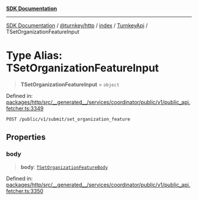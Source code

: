 [**SDK Documentation**](../../../../../../README.mdx)

***

[SDK Documentation](../../../../../../packages.mdx) / [@turnkey/http](../../../../README.mdx) / [index](../../../README.mdx) / [TurnkeyApi](../README.mdx) / TSetOrganizationFeatureInput

# Type Alias: TSetOrganizationFeatureInput

> **TSetOrganizationFeatureInput** = `object`

Defined in: [packages/http/src/\_\_generated\_\_/services/coordinator/public/v1/public\_api.fetcher.ts:3349](https://github.com/tkhq/sdk/blob/078f5423e923fbd1d7fd39440402d7f01d09c3d0/packages/http/src/__generated__/services/coordinator/public/v1/public_api.fetcher.ts#L3349)

`POST /public/v1/submit/set_organization_feature`

## Properties

### body

> **body**: [`TSetOrganizationFeatureBody`](TSetOrganizationFeatureBody.mdx)

Defined in: [packages/http/src/\_\_generated\_\_/services/coordinator/public/v1/public\_api.fetcher.ts:3350](https://github.com/tkhq/sdk/blob/078f5423e923fbd1d7fd39440402d7f01d09c3d0/packages/http/src/__generated__/services/coordinator/public/v1/public_api.fetcher.ts#L3350)
